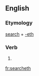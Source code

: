 ==English==

===Etymology===
[[search]] + [[-eth]]

===Verb===
{{en-verb form}}

# {{en-archaic third-person singular of|search}}

[[fr:searcheth]]